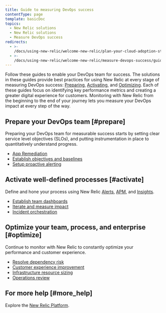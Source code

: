 ```yaml
---
title: Guide to measuring DevOps success
contentType: page
template: basicDoc
topics:
  - New Relic solutions
  - New Relic solutions
  - Measure DevOps success
redirects:
  - >-
    /docs/using-new-relic/welcome-new-relic/plan-your-cloud-adoption-strategy/guide-enabling-your-devops-team
  - >-
    /docs/using-new-relic/welcome-new-relic/measure-devops-success/guide-measuring-devops-success
---
```


Follow these guides to enable your DevOps team for success. The solutions in these guides provide best practices for using New Relic at every stage of measuring DevOps success: [Preparing](#prepare), [Activating](#activate), and [Optimizing](#optimize). Each of these guides focus on identifying key performance metrics and creating a greater digital experience for customers. Monitoring with New Relic from the beginning to the end of your journey lets you measure your DevOps impact at every step of the way.

## Prepare your DevOps team [#prepare]

Preparing your DevOps team for measurable success starts by setting clear service level objectives (SLOs), and putting instrumentation in place to quantitatively understand progress.

* [App Remediation](/docs/using-new-relic/welcome-new-relic/measure-devops-success/app-remediation-gather-performance-statistics)
* [Establish objectives and baselines](/docs/using-new-relic/welcome-new-relic/measure-devops-success/establish-objectives-baselines-define-team-slos)
* [Setup proactive alerting](/docs/using-new-relic/welcome-new-relic/measure-devops-success/set-proactive-alerting-understand-respond-performance-issues)

## Activate well-defined processes [#activate]

Define and hone your process using New Relic [Alerts](/docs/alerts), [APM](/docs/apm), and [Insights](/docs/insights).

* [Establish team dashboards](/docs/using-new-relic/welcome-new-relic/measure-devops-success/establish-team-dashboards-gather-visualize-key-metrics)
* [Iterate and measure impact](/docs/using-new-relic/welcome-new-relic/measure-devops-success/iterate-measure-impact-track-metrics-after-deployments)
* [Incident orchestration](/docs/using-new-relic/welcome-new-relic/measure-devops-success/incident-orchestration-align-teams-tools-processes)

## Optimize your team, process, and enterprise [#optimize]

Continue to monitor with New Relic to constantly optimize your performance and customer experience.

* [Resolve dependency risk](/docs/using-new-relic/welcome-new-relic/measure-devops-success/resolve-dependency-risk-identify-analyze-potential-issues)
* [Customer experience improvement](/docs/using-new-relic/welcome-new-relic/measure-devops-success/customer-experience-improvement-track-experience-indicators)
* [Infrastructure resource sizing](/docs/using-new-relic/welcome-new-relic/measure-devops-success/infrastructure-resource-sizing-analyze-operation-metrics)
* [Operations review](/docs/using-new-relic/welcome-new-relic/measure-devops-success/operations-review-assess-optimize-team-progress)

## For more help [#more_help]

Explore the [New Relic Platform](https://newrelic.com/products).
